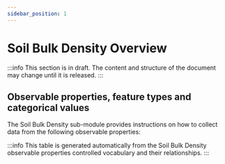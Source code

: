 ```yaml
---
sidebar_position: 1
---
```



# Soil Bulk Density Overview

:::info
This section is in draft. The content and structure of the document may change until it is released.
:::

## Observable properties, feature types and categorical values

The Soil Bulk Density sub-module provides instructions on how to collect data from the following observable properties:

<OverviewTable moduleOpCollectionUri="https://linked.data.gov.au/def/nrm/72b5340f-6654-4ee8-81dc-6a492964b20c" />

:::info
This table is generated automatically from the Soil Bulk Density observable properties controlled vocabulary and their relationships.
:::
